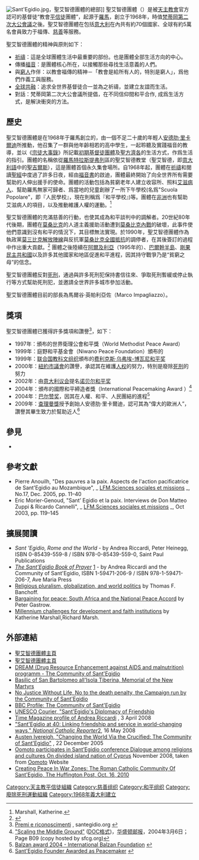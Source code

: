 [[File:Sant'Egidio.jpg|right]]，聖艾智德團體的總部]]
聖艾智德團體（{{Lang-it|Comunità di Sant'Egidio}}）是被[[天主教會|天主教會]]官方認可的基督徒“教會[[平信徒|平信徒]]團體”，起源于[[羅馬|羅馬]]，創立于1968年，時值[[梵蒂岡第二次大公會議|梵蒂岡第二次大公會議]]之後。聖艾智德團體在包括[[意大利|意大利]]在內共有約70個國家、全球有約5萬名會員致力于福傳、[[慈善|慈善]]等服務。

聖艾智德團體的精神與原則如下：
* [[祈禱|祈禱]]：這是全球團體生活中最重要的部份。也是團體全部生活方向的中心。
* 傳播[[福音|福音]]：是團體核心所在，以接觸那些尋找生活意義的人們。
* 與[[貧窮|窮人]]作伴：以教會福傳的精神－「教會是給所有人的，特別是窮人」，爲他們作義工與服務。
* [[普世教會合一運動|全球共融]]：追求全世界基督徒合一並為之祈禱，並建立友誼而生活。
* 對話：梵蒂岡第二次大公會議所提倡，在不同信仰間和平合作, 成爲生活方式，是解決衝突的方法。

== 歷史 ==
聖艾智德團體是在1968年于羅馬創立的，由一個不足二十歲的年輕人[[安德肋·里卡爾迪|安德肋·里卡爾迪]]所推動，他召集了一群與他年齡相若的高中學生，一起聆聽及實踐福音的教導，並以《[[宗徒大事錄|宗徒大事錄]]》所記載[[早期基督教|初期基督徒團體]]及[[聖方濟各|聖方濟各]]的生活方式，作爲生活的指引。團體的名稱依從[[羅馬|羅馬]][[特拉斯提弗列|特拉斯提弗列]]區的聖艾智德教堂（聖艾智德，即[[意大利語|意大利語]]中的[[聖吉爾斯|聖吉爾斯]]），這是團體首個永久集會場所。自1968年起，團體在[[祈禱|祈禱]]和閱讀[[聖經|聖經]]中度過了許多日夜，經由[[福音書|福音書]]的啟迪，團體最終開始了向全世界所有需要幫助的人伸出援手的使命。團體的活動包括為貧窮老年人建立收容所、照料[[艾滋病|艾滋病人]]、幫助羅馬無家可歸者、爲當地的兒童創辦了一所下午學校(名爲"Scuola Popolare"，即『人民學校』，現在則稱爲『和平學校』)等。團體在[[非洲|非洲]]也有幫助艾滋病人的項目，以及推動維護人權的運動。<ref>Marshall, Katherine. </ref>

聖艾智德團體的充滿慈善的行動，也使其成為和平談判中的調解者。20世紀80年代後期，團體在[[莫桑比克|莫桑比克]]的人道主義援助活動遭到[[莫桑比克內戰|莫桑比克內戰]]的破壞，此事件使他們意識到沒有和平的情況下，其目標無法實現。於1990年，聖艾智德團體作為執政黨[[莫三比克解放陣線|莫三比克解放陣線]]與反抗軍[[莫桑比克全國抵抗|莫桑比克全國抵抗]]的調停者，在其後簽訂{{link-en|罗马和平协定|Rome General Peace Accords}}的過程中作出重大貢獻。<ref>{{Cite web |url=http://berkleycenter.georgetown.edu/organizations/community-of-sant-egidio |title="Community of Sant'Egidio", Berkley Center, Georgetown University |access-date=2015-07-24 |archive-url=https://web.archive.org/web/20141223222523/http://berkleycenter.georgetown.edu/organizations/community-of-sant-egidio |archive-date=2014-12-23 |dead-url=yes }}</ref> 團體之後陸續在[[阿爾及利亞|阿爾及利亞]]（1995年的{{link-en|聖艾智德平台|Sant'Egidio platform}}）、[[巴爾幹半島|巴爾幹半島]]、[[剛果民主共和國|剛果民主共和國]]以及許多其他國家和地區促進和平進程，因其持守戰爭乃是“貧窮之母”的信念。

聖艾智德團體反對[[死刑|死刑]]，通過與許多死刑犯保持書信往來、爭取死刑暫緩或停止執行等方式幫助死刑犯，並邀請全世界許多城市參加{{link-en|Cities for Life Day|Cities for Life Day}}活動。

聖艾智德團體目前的部長為馬爾谷·英帕利亞佐（Marco Impagliazzo）。

== 獎項 ==
聖艾智德團體已獲得許多獎項和讚譽<ref>[http://www.santegidio.org/it/pace/premi.htm Premi e riconoscimenti] {{Wayback|url=http://www.santegidio.org/it/pace/premi.htm |date=20060502200523 }}, santegidio.org {{it icon}}</ref>，如下：
* 1997年：{{link-en|世界衛理公會理事會|World Methodist Council}}頒布的世界衛理公會和平獎（World Methodist Peace Award）
* 1999年：庭野和平基金會（Niwano Peace Foundation）頒布的{{link-en|庭野和平獎|Niwano Peace Prize}}
* 1999年：[[联合国教科文组织|联合国教科文组织]]頒布的[[费利克斯·乌弗埃-博瓦尼和平奖|费利克斯·乌弗埃-博瓦尼和平奖]]
* 2000年：[[紐約市議會|紐約市議會]]的讚譽，承認其在維護[[人权|人权]]的努力，特別是廢除[[死刑|死刑]]的努力
* 2002年：由[[意大利议会|意大利议会]]提名[[诺贝尔和平奖|诺贝尔和平奖]]
* 2004年：{{link-en|Common Ground|Search for Common Ground}}頒布的國際和平締造者獎（International Peacemaking Award ）<ref>[http://www.sfcg.org/documents/articles/cgawards2004.doc "Scaling the Middle Ground"] {{webarchive|url=https://web.archive.org/web/20070607075832/http://www.sfcg.org/documents/articles/cgawards2004.doc |date=2007-06-07 }} ([[DOC格式|DOC格式]])，[[华盛顿邮报|华盛顿邮报]]，2004年3月6日；Page B09 (copy hosted by sfcg.org)</ref>
* 2004年：[[巴尔赞奖|巴尔赞奖]]，因其在人權、和平、人民團結的進程<ref>[http://www.balzan.com/en/preistraeger/egidio.cfm Balzan award 2004 - International Balzan Foundation] {{webarchive|url=https://web.archive.org/web/20060513035922/http://www.balzan.com/en/preistraeger/egidio.cfm |date=2006-05-13 }}</ref>
* 2009年：[[查理曼獎|查理曼獎]]授予創始人安德肋·里卡爾迪，認可其為“偉大的歐洲人”，讚譽其畢生致力於幫助近人<ref>[http://www.zenit.org/article-25291?l=english Sant'Egidio Founder Awarded as Peacemaker] {{webarchive|url=https://web.archive.org/web/20110607234421/http://www.zenit.org/article-25291?l=english |date=2011-06-07 }}</ref>

== 參見 ==
* {{link-en|Drug Resources Enhancement against Aids and Malnutrition (DREAM)|Drug Resource Enhancement against Aids and Malnutrition}}

== 參考文獻 ==
{{Reflist}}
* Pierre Anouilh, "Des pauvres a la paix. Aspects de l'action pacificatrice de Sant'Egidio au Mozambique", _ [https://web.archive.org/web/20110723173757/http://www2.unil.ch/lefaitmissionnaire/pages/tables_publi/lfm13_tbl.html LFM. ][https://web.archive.org/web/20110723173757/http://www2.unil.ch/lefaitmissionnaire/pages/tables_publi/lfm13_tbl.html Sciences sociales et missions] _, No.17, Dec. 2005, pp. 11–40
* Eric Morier-Genoud, "Sant’ Egidio et la paix. Interviews de Don Matteo Zuppi & Ricardo Cannelli", _ [https://web.archive.org/web/20110723173757/http://www2.unil.ch/lefaitmissionnaire/pages/tables_publi/lfm13_tbl.html LFM. ][https://web.archive.org/web/20110723173757/http://www2.unil.ch/lefaitmissionnaire/pages/tables_publi/lfm13_tbl.html Sciences sociales et missions] _, Oct 2003, pp. 119–145

== 擴展閱讀 ==
* ''Sant 'Egidio, Rome and the World'' - by Andrea Riccardi, Peter Heinegg, ISBN 0-85439-559-8 / ISBN 978-0-85439-559-0, Saint Paul Publications
* [http://avemariapress.com/itemdetail.cfm?nItemid=978 ''The Sant'Egidio Book of Prayer''] {{Wayback|url=http://avemariapress.com/itemdetail.cfm?nItemid=978 |date=20101204131815 }}[http://avemariapress.com/itemdetail.cfm?nItemid=978] {{Wayback|url=http://avemariapress.com/itemdetail.cfm?nItemid=978 |date=20101204131815 }} - by Andrea Riccardi and the Community of Sant'Egidio, ISBN 1-59471-206-9 / ISBN 978-1-59471-206-7, Ave Maria Press
* [http://books.google.it/books?id=zXxx9Gr9P5oC&pg=PT361&lpg=PT361&dq=Community+of+Sant'Egidio&source=bl&ots=nza120ytGA&sig=s0zM9kU7dRN0ha5s_tkjwopwQBg&hl=it&ei=2ZXeTuPYFszn-gbo4q2ZDQ&sa=X&oi=book_result&ct=result&resnum=6&ved=0CEgQ6AEwBTg8#v=onepage&q=Community%20of%20Sant'Egidio&f=false Religious pluralism, globalization, and world politics] by Thomas F. Banchoff. 
* [http://books.google.it/books?id=Rhf4_SHwXYcC&pg=PA15&lpg=PA15&dq=Community+of+Sant'Egidio&source=bl&ots=B1a8U-ZTbg&sig=siALWGd8aRuAQjcbV9anCw17sNY&hl=it&ei=2ZXeTuPYFszn-gbo4q2ZDQ&sa=X&oi=book_result&ct=result&resnum=7&ved=0CEsQ6AEwBjg8#v=onepage&q=Community%20of%20Sant'Egidio&f=false Bargaining for peace: South Africa and the National Peace Accord] by  Peter Gastrow.
* [http://books.google.it/books?id=VbRgM923XgYC&pg=PA82&lpg=PA82&dq=Community+of+Sant'Egidio&source=bl&ots=CcHaCPirkw&sig=DgQxrgVW5FgAS7A7KKR3E_iA1UU&hl=it&ei=2ZXeTuPYFszn-gbo4q2ZDQ&sa=X&oi=book_result&ct=result&resnum=8&ved=0CE4Q6AEwBzg8#v=onepage&q=Community%20of%20Sant'Egidio&f=false Millennium challenges for development and faith institutions] by Katherine Marshall,Richard Marsh.

== 外部連結 ==
* [https://web.archive.org/web/20110414053526/http://www.santegidio.net/en/index.html 聖艾智德團體主頁{{en}}]
* [http://www.santegidio.org/index.php?&idLng=1079 聖艾智德團體主頁] {{Wayback|url=http://www.santegidio.org/index.php?&idLng=1079 |date=20160304193407 }}
* [https://web.archive.org/web/20070928200400/http://dream.santegidio.com/homep.asp?Curlang=EN DREAM (Drug Resource Enhancement against AIDS and malnutrition) programm - The Community of Sant'Egidio]
* [https://web.archive.org/web/20110723134701/http://www.sanbartolomeo.org/index.aspx?ln=en Basilic of San Bartolomeo all'Isola Tiberina, Memorial of the New Martyrs]
* [https://web.archive.org/web/20120723192715/http://nodeathpenalty.santegidio.org/en.aspx No Justice Without Life, No to the death penalty, the Campaign run by the Community of Sant'Egidio]
* [http://news.bbc.co.uk/2/hi/europe/6733713.stm BBC Profile: The Community of Sant'Egidio] {{Wayback|url=http://news.bbc.co.uk/2/hi/europe/6733713.stm |date=20210314190939 }}
* [http://www.unesco.org/courier/2000_01/uk/dossier/txt09.htm UNESCO Courier, "Sant'Egidio's Diplomacy of Friendship] {{Wayback|url=http://www.unesco.org/courier/2000_01/uk/dossier/txt09.htm |date=20100210072759 }}
* [http://www.time.com/time/magazine/article/0,9171,1727711,00.html Time Magazine profile of Andrea Riccardi] {{Wayback|url=http://www.time.com/time/magazine/article/0,9171,1727711,00.html |date=20130826055602 }}, 3 April 2008
* [https://web.archive.org/web/20100414062903/http://ncronline.org/node/993 "Sant'Egidio at 40: Linking friendship and service in world-changing ways," ''National Catholic Reporter''][https://web.archive.org/web/20100414062903/http://ncronline.org/node/993], 16 May 2008
* [http://oldarchive.godspy.com/reviews/Changing-the-World-Via-the-Crucified-The-Community-of-Sant-Egidio-by-Austen-Ivereigh.cfm.html Austen Ivereigh, "Changing the World Via the Crucified: The Community of Sant'Egidio"] {{Wayback|url=http://oldarchive.godspy.com/reviews/Changing-the-World-Via-the-Crucified-The-Community-of-Sant-Egidio-by-Austen-Ivereigh.cfm.html |date=20160303205011 }}, 22 December 2005
* [http://www.oomoto.or.jp/English/enNews/ennews2008eji.html Oomoto participates in Sant’Egidio conference Dialogue among religions and cultures On divided island nation of Cyprus] {{Wayback|url=http://www.oomoto.or.jp/English/enNews/ennews2008eji.html |date=20200207145718 }} November 2008, taken from [[大本教|Oomoto]] Website
* [http://www.huffingtonpost.com/katherine-marshall/praying-for-peace-the-co_b_756818.html Creating Peace In War Zones: The Roman Catholic Community Of Sant'Egidio, The Huffington Post, Oct. 16, 2010] {{Wayback|url=http://www.huffingtonpost.com/katherine-marshall/praying-for-peace-the-co_b_756818.html |date=20170319150441 }}

[[Category:天主教平信徒組織|Category:天主教平信徒組織]]
[[Category:慈善组织|Category:慈善组织]]
[[Category:和平组织|Category:和平组织]]
[[Category:廢除死刑運動組織|Category:廢除死刑運動組織]]
[[Category:1968年義大利建立|Category:1968年義大利建立]]